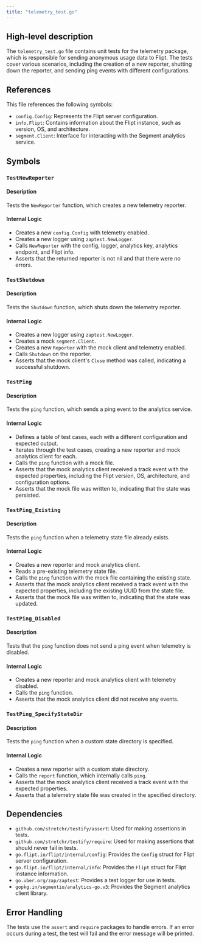 ```yaml
---
title: "telemetry_test.go"
---
```


## High-level description
The `telemetry_test.go` file contains unit tests for the telemetry package, which is responsible for sending anonymous usage data to Flipt. The tests cover various scenarios, including the creation of a new reporter, shutting down the reporter, and sending ping events with different configurations.

## References
This file references the following symbols:
- `config.Config`: Represents the Flipt server configuration.
- `info.Flipt`: Contains information about the Flipt instance, such as version, OS, and architecture.
- `segment.Client`: Interface for interacting with the Segment analytics service.

## Symbols

### `TestNewReporter`
#### Description
Tests the `NewReporter` function, which creates a new telemetry reporter.

#### Internal Logic
- Creates a new `config.Config` with telemetry enabled.
- Creates a new logger using `zaptest.NewLogger`.
- Calls `NewReporter` with the config, logger, analytics key, analytics endpoint, and Flipt info.
- Asserts that the returned reporter is not nil and that there were no errors.

### `TestShutdown`
#### Description
Tests the `Shutdown` function, which shuts down the telemetry reporter.

#### Internal Logic
- Creates a new logger using `zaptest.NewLogger`.
- Creates a mock `segment.Client`.
- Creates a new `Reporter` with the mock client and telemetry enabled.
- Calls `Shutdown` on the reporter.
- Asserts that the mock client's `Close` method was called, indicating a successful shutdown.

### `TestPing`
#### Description
Tests the `ping` function, which sends a ping event to the analytics service.

#### Internal Logic
- Defines a table of test cases, each with a different configuration and expected output.
- Iterates through the test cases, creating a new reporter and mock analytics client for each.
- Calls the `ping` function with a mock file.
- Asserts that the mock analytics client received a track event with the expected properties, including the Flipt version, OS, architecture, and configuration options.
- Asserts that the mock file was written to, indicating that the state was persisted.

### `TestPing_Existing`
#### Description
Tests the `ping` function when a telemetry state file already exists.

#### Internal Logic
- Creates a new reporter and mock analytics client.
- Reads a pre-existing telemetry state file.
- Calls the `ping` function with the mock file containing the existing state.
- Asserts that the mock analytics client received a track event with the expected properties, including the existing UUID from the state file.
- Asserts that the mock file was written to, indicating that the state was updated.

### `TestPing_Disabled`
#### Description
Tests that the `ping` function does not send a ping event when telemetry is disabled.

#### Internal Logic
- Creates a new reporter and mock analytics client with telemetry disabled.
- Calls the `ping` function.
- Asserts that the mock analytics client did not receive any events.

### `TestPing_SpecifyStateDir`
#### Description
Tests the `ping` function when a custom state directory is specified.

#### Internal Logic
- Creates a new reporter with a custom state directory.
- Calls the `report` function, which internally calls `ping`.
- Asserts that the mock analytics client received a track event with the expected properties.
- Asserts that a telemetry state file was created in the specified directory.

## Dependencies
- `github.com/stretchr/testify/assert`: Used for making assertions in tests.
- `github.com/stretchr/testify/require`: Used for making assertions that should never fail in tests.
- `go.flipt.io/flipt/internal/config`: Provides the `Config` struct for Flipt server configuration.
- `go.flipt.io/flipt/internal/info`: Provides the `Flipt` struct for Flipt instance information.
- `go.uber.org/zap/zaptest`: Provides a test logger for use in tests.
- `gopkg.in/segmentio/analytics-go.v3`: Provides the Segment analytics client library.

## Error Handling
The tests use the `assert` and `require` packages to handle errors. If an error occurs during a test, the test will fail and the error message will be printed.
